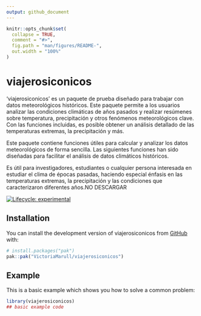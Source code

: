 ```yaml
---
output: github_document
---
```


<!-- README.md is generated from README.Rmd. Please edit that file -->

```r
knitr::opts_chunk$set(
  collapse = TRUE,
  comment = "#>",
  fig.path = "man/figures/README-",
  out.width = "100%"
)
```

# viajerosiconicos
'viajerosiconicos' es un paquete de prueba diseñado para trabajar con datos meteorológicos históricos. Este paquete permite a los usuarios analizar las condiciones climáticas de años pasados y realizar resúmenes sobre temperatura, precipitación y otros fenómenos meteorológicos clave. Con las funciones incluidas, es posible obtener un análisis detallado de las temperaturas extremas, la precipitación y más.

Este paquete contiene funciones útiles para calcular y analizar los datos meteorológicos de forma sencilla. Las siguientes funciones han sido diseñadas para facilitar el análisis de datos climáticos históricos.

Es útil para investigadores, estudiantes o cualquier persona interesada en estudiar el clima de épocas pasadas, haciendo especial énfasis en las temperaturas extremas, la precipitación y las condiciones que caracterizaron diferentes años.NO DESCARGAR

<!-- badges: start -->
[![Lifecycle: experimental](https://img.shields.io/badge/lifecycle-experimental-orange.svg)](https://lifecycle.r-lib.org/articles/stages.html#experimental)
<!-- badges: end -->


## Installation

You can install the development version of viajerosiconicos from [GitHub](https://github.com/) with:

``` r
# install.packages("pak")
pak::pak("VictoriaMarull/viajerosiconicos")
```

## Example

This is a basic example which shows you how to solve a common problem:

```r
library(viajerosiconicos)
## basic example code
```


